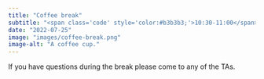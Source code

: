 ---
title: "Coffee break"
subtitle: "<span class='code' style='color:#b3b3b3;'>10:30-11:00</span>"
date: "2022-07-25"
image: "images/coffee-break.png"
image-alt: "A coffee cup."
---

If you have questions during the break please come to any of the TAs.
